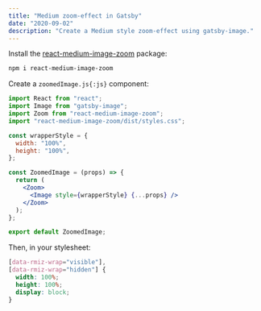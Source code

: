 ```yaml
---
title: "Medium zoom-effect in Gatsby"
date: "2020-09-02"
description: "Create a Medium style zoom-effect using gatsby-image."
---
```


Install the [react-medium-image-zoom](https://www.npmjs.com/package/react-medium-image-zoom) package:

```bash title="Terminal"
npm i react-medium-image-zoom
```

Create a `zoomedImage.js{:js}` component:

```jsx title="zoomedImage.js"
import React from "react";
import Image from "gatsby-image";
import Zoom from "react-medium-image-zoom";
import "react-medium-image-zoom/dist/styles.css";

const wrapperStyle = {
  width: "100%",
  height: "100%",
};

const ZoomedImage = (props) => {
  return (
    <Zoom>
      <Image style={wrapperStyle} {...props} />
    </Zoom>
  );
};

export default ZoomedImage;
```

Then, in your stylesheet:

```css title="zoomedImage.css"
[data-rmiz-wrap="visible"],
[data-rmiz-wrap="hidden"] {
  width: 100%;
  height: 100%;
  display: block;
}
```
